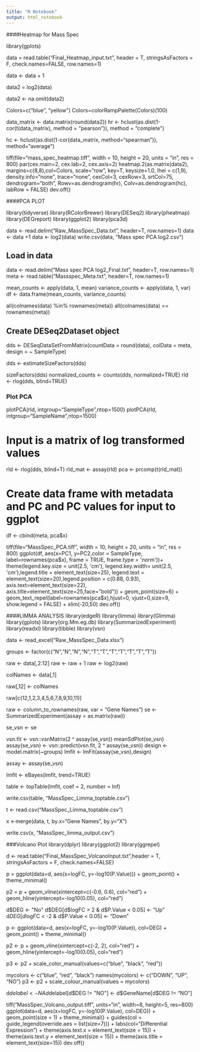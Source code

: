 ---
title: "R Notebook"
output: html_notebook
---

####Heatmap for Mass Spec

library(gplots)

data = read.table("Final_Heatmap_input.txt", header = T, stringsAsFactors = F, check.names=FALSE, row.names=1)

data <- data + 1

data2 = log2(data)

data2 <- na.omit(data2)

Colors=c("blue", "yellow")
Colors=colorRampPalette(Colors)(100)

data_matrix <- data.matrix(round(data2))
hr <- hclust(as.dist(1-cor(t(data_matrix), method = "pearson")), method = "complete")

hc <- hclust(as.dist(1-cor(data_matrix, method="spearman")), method="average")

tiff(file="mass_spec_heatmap.tiff", width = 10, height = 20, units = "in", res = 800)
par(cex.main=2, cex.lab=2, cex.axis=2)
heatmap.2(as.matrix(data2), margins=c(8,8),col=Colors, scale="row", key=T, keysize=1.0, lhei = c(1,9), density.info="none", trace="none", cexCol=3, cexRow=3, srtCol=75, dendrogram="both", Rowv=as.dendrogram(hr), Colv=as.dendrogram(hc), labRow = FALSE)
dev.off()


####PCA PLOT

library(tidyverse)
library(RColorBrewer)
library(DESeq2)
library(pheatmap)
library(DEGreport)
library(ggplot2)
library(pca3d)

data <- read.delim("Raw_MassSpec_Data.txt", header=T, row.names=1)
data <- data +1 
data <- log2(data)
write.csv(data, "Mass spec PCA log2.csv")

## Load in data
data <- read.delim("Mass spec PCA log2_Final.txt", header=T, row.names=1)
meta <- read.table("Massspec_Meta.txt", header=T, row.names=1)

mean_counts <- apply(data, 1, mean)
variance_counts <- apply(data, 1, var)
df <- data.frame(mean_counts, variance_counts)


all(colnames(data) %in% rownames(meta))
all(colnames(data) == rownames(meta))

## Create DESeq2Dataset object
dds <- DESeqDataSetFromMatrix(countData = round(data), colData = meta, design = ~ SampleType)

dds <- estimateSizeFactors(dds)

sizeFactors(dds)
normalized_counts <- counts(dds, normalized=TRUE)
rld <- rlog(dds, blind=TRUE) 

### Plot PCA
plotPCA(rld, intgroup="SampleType",ntop=1500)
plotPCA(rld, intgroup="SampleName",ntop=1500)

# Input is a matrix of log transformed values
rld <- rlog(dds, blind=T)
rld_mat <- assay(rld)
pca <- prcomp(t(rld_mat))

# Create data frame with metadata and PC and PC values for input to ggplot
df <- cbind(meta, pca$x)

tiff(file="MassSpec_PCA.tiff", width = 10, height = 20, units = "in", res = 800)
ggplot(df, aes(x=PC1, y=PC2,color = SampleType, label=rownames(pca$x), frame = TRUE, frame.type = 'norm'))+
 theme(legend.key.size = unit(2.5, 'cm'),  legend.key.width= unit(2.5, 'cm'),legend.title = element_text(size=25), legend.text = element_text(size=20),legend.position = c(0.88, 0.93), axis.text=element_text(size=22), axis.title=element_text(size=25,face="bold")) +
  geom_point(size=6) +
  geom_text_repel(label=rownames(pca$x),hjust=0, vjust=0,size=9, show.legend = FALSE) +
  xlim(-20,50)
dev.off()


####LIMMA ANALYSIS
library(edgeR)
library(limma)
library(Glimma)
library(gplots)
library(org.Mm.eg.db)
library(SummarizedExperiment)
library(readxl)
library(tibble)
library(vsn)

data <- read_excel("Raw_MassSpec_Data.xlsx")

groups <- factor(c("N","N","N","N","T","T","T","T","T","T","T"))

raw <-  data[,2:12]
raw <- raw + 1
raw <- log2(raw)

colNames <- data[,1]

raw[,12] <- colNames

raw[c(12,1,2,3,4,5,6,7,8,9,10,11)]

raw <- column_to_rownames(raw, var = "Gene Names")
se <- SummarizedExperiment(assay = as.matrix(raw))

se_vsn <- se

vsn.fit <- vsn::vsnMatrix(2 ^ assay(se_vsn))
meanSdPlot(se_vsn)
assay(se_vsn) <- vsn::predict(vsn.fit, 2 ^ assay(se_vsn))
design <- model.matrix(~groups)
lmfit <- lmFit(assay(se_vsn),design)

assay <- assay(se_vsn)

lmfit <- eBayes(lmfit, trend=TRUE)

table <- topTable(lmfit, coef = 2, number = Inf)

write.csv(table, "MassSpec_Limma_toptable.csv")

t <- read.csv("MassSpec_Limma_toptable.csv")

x <-merge(data, t, by.x="Gene Names", by.y="X")

write.csv(x, "MassSpec_limma_output.csv")


###Volcano Plot
library(dplyr)
library(ggplot2)
library(ggrepel)

d <- read.table("Final_MassSpec_VolcanoInput.txt",header = T, stringsAsFactors = F, check.names=FALSE)

p = ggplot(data=d, aes(x=logFC, y=-log10(P.Value))) + geom_point() + theme_minimal()

p2 = p + geom_vline(xintercept=c(-0.6, 0.6), col="red") +
    geom_hline(yintercept=-log10(0.05), col="red")


d$DEG <- "No"
d$DEG[d$logFC > 2 & d$P.Value < 0.05] <- "Up"
d$DEG[d$logFC < -2 & d$P.Value < 0.05] <- "Down"

p <- ggplot(data=d, aes(x=logFC, y=-log10(P.Value)), col=DEG) + geom_point() + theme_minimal()


p2 <- p + geom_vline(xintercept=c(-2, 2), col="red") +
        geom_hline(yintercept=-log10(0.05), col="red")    

p3 <- p2 + scale_color_manual(values=c("blue", "black", "red"))


mycolors <- c("blue", "red", "black")
names(mycolors) <- c("DOWN", "UP", "NO")
p3 <- p2 + scale_colour_manual(values = mycolors)        

d$delabel <- NA
d$delabel[d$DEG != "NO"] <- d$GeneName[d$DEG != "NO"]


tiff("MassSpec_Volcano_output.tiff", units="in", width=8, height=5, res=800)
ggplot(data=d, aes(x=logFC, y=-log10(P.Value), col=DEG)) + 
    geom_point(size = 1) + 
    theme_minimal() +
    guides(col = guide_legend(override.aes = list(size=7))) +
    labs(col="Differential Expression") +
    theme(axis.text.x = element_text(size = 15)) + theme(axis.text.y     = element_text(size = 15)) + theme(axis.title =             
    element_text(size=15))
dev.off()
